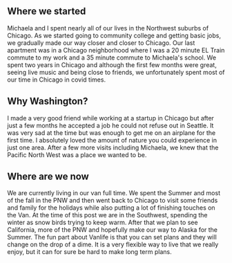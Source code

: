 
## Where we started

Michaela and I spent nearly all of our lives in the Northwest suburbs of Chicago. As we started going to community college and getting basic jobs, we gradually made our way closer and closer to Chicago. Our last apartment was in a Chicago neighborhood where I was a 20 minute EL Train commute to my work and a 35 minute commute to Michaela's school. We spent two years in Chicago and although the first few months were great, seeing live music and being close to friends, we unfortunately spent most of our time in Chicago in covid times.

## Why Washington?

I made a very good friend while working at a startup in Chicago but after just a few months he accepted a job he could not refuse out in Seattle. It was very sad at the time but was enough to get me on an airplane for the first time. I absolutely loved the amount of nature you could experience in just one area. After a few more visits including Michaela, we knew that the Pacific North West was a place we wanted to be.

## Where are we now

We are currently living in our van full time. We spent the Summer and most of the fall in the PNW and then went back to Chicago to visit some friends and family for the holidays while also putting a lot of finishing touches on the Van. At the time of this post we are in the Southwest, spending the winter as snow birds trying to keep warm. After that we plan to see California, more of the PNW and hopefully make our way to Alaska for the Summer. The fun part about Vanlife is that you can set plans and they will change on the drop of a dime. It is a very flexible way to live that we really enjoy, but it can for sure be hard to make long term plans.
